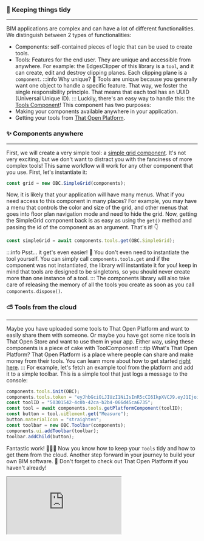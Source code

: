 ### 🍱 Keeping things tidy
___
BIM applications are complex and can have a lot of different functionalities. We distinguish between 2 types of
functionalities:
- Components: self-contained pieces of logic that can be used to create tools.
- Tools: Features for the end user. They are unique and accessible from anywhere.
For example: the EdgesClipper of this library is a `tool`, and it can create, edit and destroy clipping planes. Each
clipping plane is a `component`.
:::info Why unique? 🤔
Tools are unique because you generally want one object to handle a specific feature. That way, we foster the single
responsibility principle. That means that each tool has an UUID (Universal Unique ID).
:::
Luckily, there's an easy way to handle this: the [Tools Component](../api/classes/components.ToolComponent)!
This component has two purposes:
- Making your components available anywhere in your application.
- Getting your tools from [That Open Platform](../that-open-platform/getting-started.mdx).
### ✨ Components anywhere
___
First, we will create a very simple tool: a [simple grid component](../api/classes/components.SimpleGrid). It's not
very exciting, but we don't want to distract you with the fanciness of more complex tools! This same workflow will work for
any other component that you use.
First, let's instantiate it:

```js
const grid = new OBC.SimpleGrid(components);
```
Now, it is likely that your application will have many menus. What if you need access to this component in many
places? For example, you may have a menu that controls the color and size of the grid, and other menus that goes
into floor plan navigation mode and need to hide the grid.
Now, getting the SimpleGrid component back is as easy as using the `get()` method and passing the id of the
component as an argument. That's it! 👇

```js
const simpleGrid = await components.tools.get(OBC.SimpleGrid);
```
:::info Psst... it get's even easier! 🧠
You don't even need to instantiate the tool yourself. You can simply call `components.tools.get` and if the component
was not instantiated, the library will instantiate it for you! keep in mind that tools are designed to be singletons, so
you should never create more than one instance of a tool.
:::
The components library will also take care of releasing the memory of all the tools you create as soon as you call
`components.dispose()`.
### ⛅ Tools from the cloud
___
Maybe you have uploaded some tools to That Open Platform and want to easily share them with someone. Or maybe you
have got some nice tools in That Open Store and want to use them in your app. Either way, using these components
is a piece of cake with ToolComponent!
:::tip What's That Open Platform?
That Open Platform is a place where people can share and make money from their tools. You can learn more about
how to get started [right here](../that-open-platform/getting-started.mdx).
:::
For example, let's fetch an example tool from the platform and add it to a simple toolbar. This is a
simple tool that just logs a message to the console:

```js
components.tools.init(OBC);
components.tools.token = "eyJhbGciOiJIUzI1NiIsInR5cCI6IkpXVCJ9.eyJ1IjoiNjUwNmYyZjk0NWM4YmM2YTk0Mzg0NjM4IiwiYSI6IjY1MDhhN2VjZGZjYTQ5Mjc2MmE0YjFlZiJ9.Rr7bq9qJdm4pRUnXF0pUt9QhrtJLOS6koVyZMcf5XoU";
const toolID = "50301542-4c0b-42ca-b2b4-066d45ca6735";
const tool = await components.tools.getPlatformComponent(toolID);
const button = tool.uiElement.get("Measure");
button.materialIcon = "straighten";
const toolbar = new OBC.Toolbar(components);
components.ui.addToolbar(toolbar);
toolbar.addChild(button);
```
Fantastic work! 🎉🎉🎉 Now you know how to keep your `Tools` tidy and how to get them from the cloud. Another
step forward in your journey to build your own BIM software. 🥳 Don't forget to check out That Open Platform if
you haven't already!


  <iframe src="https://ifcjs.github.io/components/src/core/ToolsComponent/index.html"></iframe>

  